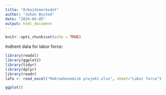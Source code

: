 ```yaml
---
title: "Arbejdsmarkedet"
author: "Johan Bysted"
date: "2024-04-05"
output: html_document
---
```


```r
knitr::opts_chunk$set(echo = TRUE)
```

Indhent data for labor force:

```r
library(readxl)
library(ggplot2)
library(tidyr)
library(dplyr)
library(readr)
lafo <- read_excel("Makroøkonomisk projekt.xlsx", sheet="Labor force")
```


```r
ggplot()
```

